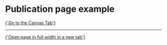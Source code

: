 
<Meta of={DetailPublicationShopStories} />

# Publication page example

<a href="?path=/story/pages-publication-shop--example">
  {'Go to the Canvas Tab'}
</a>

---

<a href="?id=pages-publication-shop--example" target="_blank">
  {'Open page in full width in a new tab'}
</a>

<Canvas>
  <Story of={DetailPublicationShopStories.Example} />
</Canvas>
